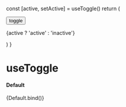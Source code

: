 
<Meta title='Misc/useToggle' />

  const [active, setActive] = useToggle()
  return (
    <div>
      <button onClick={setActive}>toggle</button>
      <p>{active ? 'active' : 'inactive'}</p>
    </div>
  )
}

# useToggle

#### Default

<Story name='default' argTypes={{}} args={{}}>
  {Default.bind()}
</Story>
